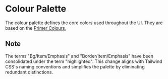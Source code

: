 
<Meta title="Foundations/Colour" />

# Colour Palette

The colour palette defines the core colors used throughout the UI. They are based on the [Primer Colours](https://primer.style/foundations/color),

<ColorPalette>
	<ColorItem title="fg-default" subtitle="#24292E" colors={["#24292E"]} />
	<ColorItem title="fg-muted" subtitle="#57606A" colors={["#57606A"]} />
	<ColorItem title="fg-subtle" subtitle="#6E7781" colors={["#6E7781"]} />
	<ColorItem title="fg-onEmphasis" subtitle="#FFFFFF" colors={["#FFFFFF"]} />
	<ColorItem title="fg-accent" subtitle="#0968DA" colors={["#0968DA"]} />
	<ColorItem title="fg-success" subtitle="#1B7F36" colors={["#1B7F36"]} />
	<ColorItem title="fg-attention" subtitle="#9A6700" colors={["#9A6700"]} />
	<ColorItem title="fg-danger" subtitle="#CF212E" colors={["#CF212E"]} />
	<ColorItem title="fg-severe" subtitle="#BC4C00" colors={["#BC4C00"]} />
	<ColorItem title="fg-open" subtitle="#1B7F36" colors={["#1B7F36"]} />
	<ColorItem title="fg-closed" subtitle="#CF212E" colors={["#CF212E"]} />
	<ColorItem title="fg-done" subtitle="#824FDE" colors={["#824FDE"]} />
	<ColorItem title="bg-emphasis" subtitle="#24292E" colors={["#24292E"]} />
	<ColorItem title="bg-default" subtitle="#FFFFFF" colors={["#FFFFFF"]} />
	<ColorItem title="bg-subtle" subtitle="#F5F8FA" colors={["#F5F8FA"]} />
	<ColorItem title="bg-inset" subtitle="#F5F8FA" colors={["#F5F8FA"]} />
	<ColorItem title="bg-accent" subtitle="#DCF3FF" colors={["#DCF3FF"]} />
	<ColorItem title="bg-success" subtitle="#D9FBE1" colors={["#D9FBE1"]} />
	<ColorItem title="bg-attention" subtitle="#FFF8C4" colors={["#FFF8C4"]} />
	<ColorItem title="bg-danger" subtitle="#FFEBE9" colors={["#FFEBE9"]} />
	<ColorItem title="bg-severe" subtitle="#FFF0E4" colors={["#FFF0E4"]} />
	<ColorItem title="bg-open" subtitle="#D9FBE1" colors={["#D9FBE1"]} />
	<ColorItem title="bg-closed" subtitle="#FFEBE9" colors={["#FFEBE9"]} />
	<ColorItem title="bg-done" subtitle="#FBEEFF" colors={["#FBEEFF"]} />
	<ColorItem title="bg-highlighted" subtitle="#0968DA" colors={["#0968DA"]} />
	<ColorItem title="border-default" subtitle="#CFD7DD" colors={["#CFD7DD"]} />
	<ColorItem title="border-muted" subtitle="#D8DEE3" colors={["#D8DEE3"]} />
	<ColorItem title="border-accent" subtitle="#BDDFFF" colors={["#BDDFFF"]} />
	<ColorItem title="border-success" subtitle="#BCE7C4" colors={["#BCE7C4"]} />
	<ColorItem
		title="border-attention"
		subtitle="#EEDCB0"
		colors={["#EEDCB0"]}
	/>
	<ColorItem title="border-danger" subtitle="#FFCDCD" colors={["#FFCDCD"]} />
	<ColorItem title="border-severe" subtitle="#FFD2B7" colors={["#FFD2B7"]} />
	<ColorItem title="border-open" subtitle="#BCE7C4" colors={["#BCE7C4"]} />
	<ColorItem title="border-close" subtitle="#FFCDCD" colors={["#FFCDCD"]} />
	<ColorItem title="border-done" subtitle="#E7D5FF" colors={["#E7D5FF"]} />
	<ColorItem
		title="border-highlighted"
		subtitle="#0968DA"
		colors={["#0968DA"]}
	/>
</ColorPalette>

## Note

The terms "Bg/Item/Emphasis" and "Border/Item/Emphasis" have been consolidated under the term "highlighted". This change aligns with Tailwind CSS's naming conventions and simplifies the palette by eliminating redundant distinctions.
